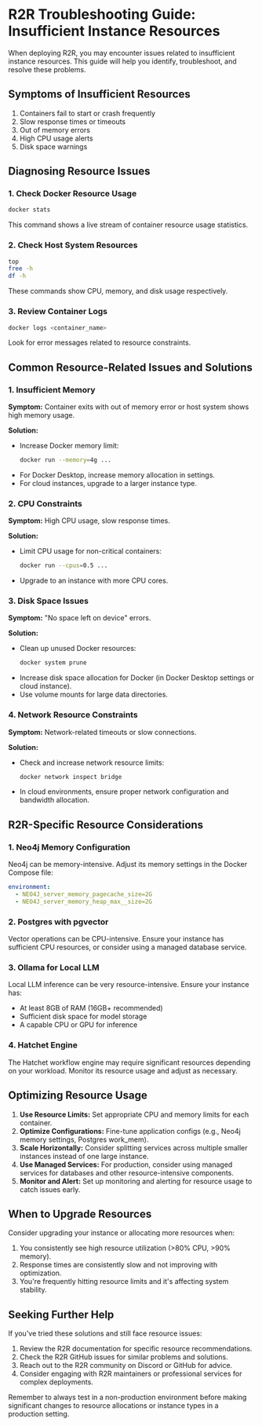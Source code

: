 # R2R Troubleshooting Guide: Insufficient Instance Resources

When deploying R2R, you may encounter issues related to insufficient instance resources. This guide will help you identify, troubleshoot, and resolve these problems.

## Symptoms of Insufficient Resources

1. Containers fail to start or crash frequently
2. Slow response times or timeouts
3. Out of memory errors
4. High CPU usage alerts
5. Disk space warnings

## Diagnosing Resource Issues

### 1. Check Docker Resource Usage

```bash
docker stats
```

This command shows a live stream of container resource usage statistics.

### 2. Check Host System Resources

```bash
top
free -h
df -h
```

These commands show CPU, memory, and disk usage respectively.

### 3. Review Container Logs

```bash
docker logs <container_name>
```

Look for error messages related to resource constraints.

## Common Resource-Related Issues and Solutions

### 1. Insufficient Memory

**Symptom:** Container exits with out of memory error or host system shows high memory usage.

**Solution:**
- Increase Docker memory limit:
  ```bash
  docker run --memory=4g ...
  ```
- For Docker Desktop, increase memory allocation in settings.
- For cloud instances, upgrade to a larger instance type.

### 2. CPU Constraints

**Symptom:** High CPU usage, slow response times.

**Solution:**
- Limit CPU usage for non-critical containers:
  ```bash
  docker run --cpus=0.5 ...
  ```
- Upgrade to an instance with more CPU cores.

### 3. Disk Space Issues

**Symptom:** "No space left on device" errors.

**Solution:**
- Clean up unused Docker resources:
  ```bash
  docker system prune
  ```
- Increase disk space allocation for Docker (in Docker Desktop settings or cloud instance).
- Use volume mounts for large data directories.

### 4. Network Resource Constraints

**Symptom:** Network-related timeouts or slow connections.

**Solution:**
- Check and increase network resource limits:
  ```bash
  docker network inspect bridge
  ```
- In cloud environments, ensure proper network configuration and bandwidth allocation.

## R2R-Specific Resource Considerations

### 1. Neo4j Memory Configuration

Neo4j can be memory-intensive. Adjust its memory settings in the Docker Compose file:

```yaml
environment:
  - NEO4J_server_memory_pagecache_size=2G
  - NEO4J_server_memory_heap_max__size=2G
```

### 2. Postgres with pgvector

Vector operations can be CPU-intensive. Ensure your instance has sufficient CPU resources, or consider using a managed database service.

### 3. Ollama for Local LLM

Local LLM inference can be very resource-intensive. Ensure your instance has:
- At least 8GB of RAM (16GB+ recommended)
- Sufficient disk space for model storage
- A capable CPU or GPU for inference

### 4. Hatchet Engine

The Hatchet workflow engine may require significant resources depending on your workload. Monitor its resource usage and adjust as necessary.

## Optimizing Resource Usage

1. **Use Resource Limits:** Set appropriate CPU and memory limits for each container.
2. **Optimize Configurations:** Fine-tune application configs (e.g., Neo4j memory settings, Postgres work_mem).
3. **Scale Horizontally:** Consider splitting services across multiple smaller instances instead of one large instance.
4. **Use Managed Services:** For production, consider using managed services for databases and other resource-intensive components.
5. **Monitor and Alert:** Set up monitoring and alerting for resource usage to catch issues early.

## When to Upgrade Resources

Consider upgrading your instance or allocating more resources when:
1. You consistently see high resource utilization (>80% CPU, >90% memory).
2. Response times are consistently slow and not improving with optimization.
3. You're frequently hitting resource limits and it's affecting system stability.

## Seeking Further Help

If you've tried these solutions and still face resource issues:
1. Review the R2R documentation for specific resource recommendations.
2. Check the R2R GitHub issues for similar problems and solutions.
3. Reach out to the R2R community on Discord or GitHub for advice.
4. Consider engaging with R2R maintainers or professional services for complex deployments.

Remember to always test in a non-production environment before making significant changes to resource allocations or instance types in a production setting.
